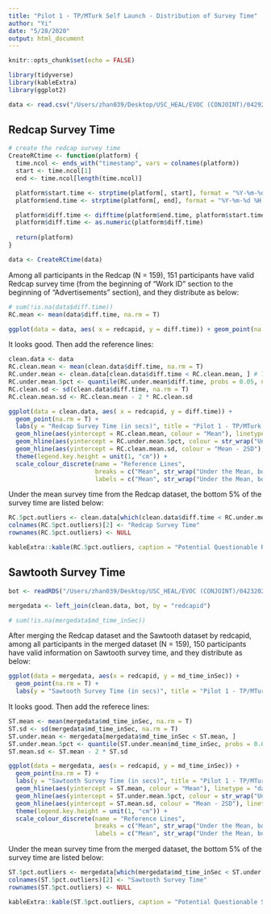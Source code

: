 ```yaml
---
title: "Pilot 1 - TP/MTurk Self Launch - Distribution of Survey Time"
author: "Yi"
date: "5/28/2020"
output: html_document
---
```


```r
knitr::opts_chunk$set(echo = FALSE)
```

```r
library(tidyverse)
library(kableExtra)
library(ggplot2)
```

```r
data <- read.csv("/Users/zhan039/Desktop/USC_HEAL/EVOC (CONJOINT)/04292020/TPMT.csv", na.strings = "")
```

## Redcap Survey Time

```r
# create the redcap survey time
CreateRCtime <- function(platform) {
  time.ncol <- ends_with("timestamp", vars = colnames(platform))
  start <- time.ncol[1]
  end <- time.ncol[length(time.ncol)]

  platform$start.time <- strptime(platform[, start], format = "%Y-%m-%d %H:%M:%S") 
  platform$end.time <- strptime(platform[, end], format = "%Y-%m-%d %H:%M:%S")

  platform$diff.time <- difftime(platform$end.time, platform$start.time, units = "secs")
  platform$diff.time <- as.numeric(platform$diff.time)
  
  return(platform)
}

data <- CreateRCtime(data)
```

Among all participants in the Redcap (N = 159), 151 participants have valid Redcap survey time (from the beginning of "Work ID" section to the beginning of "Advertisements" section), and they distribute as below:
```r
# sum(!is.na(data$diff.time))
RC.mean <- mean(data$diff.time, na.rm = T)

ggplot(data = data, aes( x = redcapid, y = diff.time)) + geom_point(na.rm = T) + labs(y = "Redcap Survey Time (in secs)", title = "Pilot 1 - TP/MTurk Self Launch Redcap Survey Time")
```

It looks good. Then add the reference lines:
```r
clean.data <- data
RC.clean.mean <- mean(clean.data$diff.time, na.rm = T)
RC.under.mean <- clean.data[clean.data$diff.time < RC.clean.mean, ] # TRUE + NA
RC.under.mean.5pct <- quantile(RC.under.mean$diff.time, probs = 0.05, na.rm = T)
RC.clean.sd <- sd(clean.data$diff.time, na.rm = T)
RC.clean.mean.sd <- RC.clean.mean - 2 * RC.clean.sd

ggplot(data = clean.data, aes( x = redcapid, y = diff.time)) + 
  geom_point(na.rm = T) + 
  labs(y = "Redcap Survey Time (in secs)", title = "Pilot 1 - TP/MTurk Self Launch Redcap Survey Time") + 
  geom_hline(aes(yintercept = RC.clean.mean, colour = "Mean"), linetype = "dashed") + 
  geom_hline(aes(yintercept = RC.under.mean.5pct, colour = str_wrap("Under the Mean, bottom 5% of the Redcap Survey Time ", width = 20)), linetype = "dashed") +
  geom_hline(aes(yintercept = RC.clean.mean.sd, colour = "Mean - 2SD"), linetype = "dashed") + 
  theme(legend.key.height = unit(1, "cm")) + 
  scale_colour_discrete(name = "Reference Lines",
                        breaks = c("Mean", str_wrap("Under the Mean, bottom 5% of the Redcap Survey Time ", width = 20), "Mean - 2SD"),
                        labels = c("Mean", str_wrap("Under the Mean, bottom 5% of the Redcap Survey Time ", width = 20), "Mean - 2SD"))
```

Under the mean survey time from the Redcap dataset, the bottom 5% of the survey time are listed below:
```r
RC.5pct.outliers <- clean.data[which(clean.data$diff.time < RC.under.mean.5pct), c("redcapid", "diff.time")]
colnames(RC.5pct.outliers)[2] <- "Redcap Survey Time"
rownames(RC.5pct.outliers) <- NULL

kableExtra::kable(RC.5pct.outliers, caption = "Potential Questionable Redcap Survey Time", align = "c") %>% kable_styling(bootstrap_options = "striped", full_width = F)
```

## Sawtooth Survey Time

```r
bot <- readRDS("/Users/zhan039/Desktop/USC_HEAL/EVOC (CONJOINT)/04232020/MaxDiff_Pilot1_BotFit.rds")

mergedata <- left_join(clean.data, bot, by = "redcapid")

# sum(!is.na(mergedata$md_time_inSec))
```

After merging the Redcap dataset and the Sawtooth dataset by redcapid, among all participants in the merged dataset (N = 159), 150 participants have valid information on Sawtooth survey time, and they distribute as below:
```r
ggplot(data = mergedata, aes(x = redcapid, y = md_time_inSec)) + 
  geom_point(na.rm = T) +
  labs(y = "Sawtooth Survey Time (in secs)", title = "Pilot 1 - TP/MTurk Self Launch Sawtooth Survey Time") 
```

It looks good. Then add the referece lines:
```r
ST.mean <- mean(mergedata$md_time_inSec, na.rm = T)
ST.sd <- sd(mergedata$md_time_inSec, na.rm = T)
ST.under.mean <- mergedata[mergedata$md_time_inSec < ST.mean, ]
ST.under.mean.5pct <- quantile(ST.under.mean$md_time_inSec, probs = 0.05, na.rm = T)
ST.mean.sd <- ST.mean - 2 * ST.sd

ggplot(data = mergedata, aes(x = redcapid, y = md_time_inSec)) + 
  geom_point(na.rm = T) +
  labs(y = "Sawtooth Survey Time (in secs)", title = "Pilot 1 - TP/MTurk Self Launch Sawtooth Survey Time") +
  geom_hline(aes(yintercept = ST.mean, colour = "Mean"), linetype = "dashed") +
  geom_hline(aes(yintercept = ST.under.mean.5pct, colour = str_wrap("Under the Mean, bottom 5% of the Redcap Survey Time ", width = 20)), linetype = "dashed") +
  geom_hline(aes(yintercept = ST.mean.sd, colour = "Mean - 2SD"), linetype = "dashed") + 
  theme(legend.key.height = unit(1, "cm")) + 
  scale_colour_discrete(name = "Reference Lines",
                        breaks = c("Mean", str_wrap("Under the Mean, bottom 5% of the Redcap Survey Time ", width = 20), "Mean - 2SD"),
                        labels = c("Mean", str_wrap("Under the Mean, bottom 5% of the Redcap Survey Time ", width = 20), "Mean - 2SD"))
```

Under the mean survey time from the merged dataset, the bottom 5% of the survey time are listed below:
```r
ST.5pct.outliers <- mergedata[which(mergedata$md_time_inSec < ST.under.mean.5pct), c("redcapid", "md_time_inSec")]
colnames(ST.5pct.outliers)[2] <- "Sawtooth Survey Time"
rownames(ST.5pct.outliers) <- NULL

kableExtra::kable(ST.5pct.outliers, caption = "Potential Questionable Sawtooth Survey Time", align = "c") %>% kable_styling(bootstrap_options = "striped", full_width = F)
```

